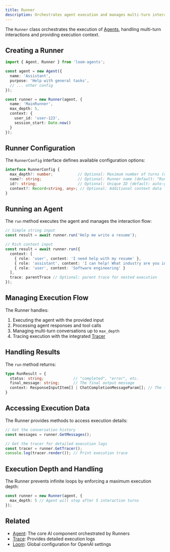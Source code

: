 ```yaml
---
title: Runner
description: Orchestrates agent execution and manages multi-turn interactions
---
```


The `Runner` class orchestrates the execution of [Agents](/docs/reference/agent), handling multi-turn interactions and providing execution context.

## Creating a Runner

```typescript
import { Agent, Runner } from 'loom-agents';

const agent = new Agent({
  name: 'Assistant',
  purpose: 'Help with general tasks',
  // ... other config
});

const runner = new Runner(agent, {
  name: 'MainRunner',
  max_depth: 5,
  context: {
    user_id: 'user-123',
    session_start: Date.now()
  }
});
```

## Runner Configuration

The `RunnerConfig` interface defines available configuration options:

```typescript
interface RunnerConfig {
  max_depth?: number;           // Optional: Maximum number of turns (default: 10)
  name?: string;                // Optional: Runner name (default: "Runner")
  id?: string;                  // Optional: Unique ID (default: auto-generated UUID)
  context?: Record<string, any>; // Optional: Additional context data
}
```

## Running an Agent

The `run` method executes the agent and manages the interaction flow:

```typescript
// Simple string input
const result = await runner.run('Help me write a resume');

// Rich context input
const result = await runner.run({
  context: [
    { role: 'user', content: 'I need help with my resume' },
    { role: 'assistant', content: 'I can help! What industry are you in?' },
    { role: 'user', content: 'Software engineering' }
  ],
  trace: parentTrace // Optional: parent trace for nested execution
});
```

## Managing Execution Flow

The Runner handles:

1. Executing the agent with the provided input
2. Processing agent responses and tool calls
3. Managing multi-turn conversations up to `max_depth`
4. Tracing execution with the integrated [Tracer](/docs/reference/trace)

## Handling Results

The `run` method returns:

```typescript
type RunResult = {
  status: string;             // "completed", "error", etc.
  final_message: string;      // The final output message
  context: ResponseInputItem[] | ChatCompletionMessageParam[]; // The full conversation context
}
```

## Accessing Execution Data

The Runner provides methods to access execution details:

```typescript
// Get the conversation history
const messages = runner.GetMessages();

// Get the tracer for detailed execution logs
const tracer = runner.GetTracer();
console.log(tracer.render()); // Print execution trace
```

## Execution Depth and Handling

The Runner prevents infinite loops by enforcing a maximum execution depth:

```typescript
const runner = new Runner(agent, {
  max_depth: 5 // Agent will stop after 5 interaction turns
});
```

## Related

- [Agent](/docs/reference/agent): The core AI component orchestrated by Runners
- [Trace](/docs/reference/trace): Provides detailed execution logs
- [Loom](/docs/reference/loom): Global configuration for OpenAI settings
